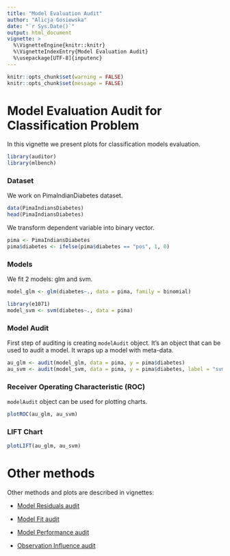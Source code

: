 ---
title: "Model Evaluation Audit"
author: "Alicja Gosiewska"
date: "`r Sys.Date()`"
output: html_document
vignette: >
  %\VignetteEngine{knitr::knitr}
  %\VignetteIndexEntry{Model Evaluation Audit}
  %\usepackage[UTF-8]{inputenc}
---


```{r setup, echo = FALSE}
knitr::opts_chunk$set(warning = FALSE)
knitr::opts_chunk$set(message = FALSE)
```


# Model Evaluation Audit for Classification Problem

In this vignette we present plots for classification models evaluation.

```{r}
library(auditor)
library(mlbench)
```

### Dataset

We work on PimaIndianDiabetes dataset.

```{r}
data(PimaIndiansDiabetes)
head(PimaIndiansDiabetes)
```

We transform dependent variable into binary vector.

```{r}
pima <- PimaIndiansDiabetes
pima$diabetes <- ifelse(pima$diabetes == "pos", 1, 0)
```

### Models

We fit 2 models: glm and svm.

```{r}
model_glm <- glm(diabetes~., data = pima, family = binomial)

library(e1071)
model_svm <- svm(diabetes~., data = pima)
```

### Model Audit

First step of auditing is creating `modelAudit` object. It’s an object that can be used to audit a model. It wraps up a model with meta-data.

```{r}
au_glm <- audit(model_glm, data = pima, y = pima$diabetes)
au_svm <- audit(model_svm, data = pima, y = pima$diabetes, label = "svm")
```


### Receiver Operating Characteristic (ROC)

`modelAudit` object can be used for plotting charts.

```{r}
plotROC(au_glm, au_svm)
```

### LIFT Chart

```{r}
plotLIFT(au_glm, au_svm)
```



# Other methods

Other methods and plots are described in vignettes: 

* [Model Residuals audit](https://mi2-warsaw.github.io/auditor/articles/model_residuals_audit.html)

* [Model Fit audit](https://mi2-warsaw.github.io/auditor/articles/model_fit_audit.html)

* [Model Performance audit](https://mi2-warsaw.github.io/auditor/articles/model_performance_audit.html)

* [Observation Influence audit](https://mi2-warsaw.github.io/auditor/articles/observation_influence_audit.html)


